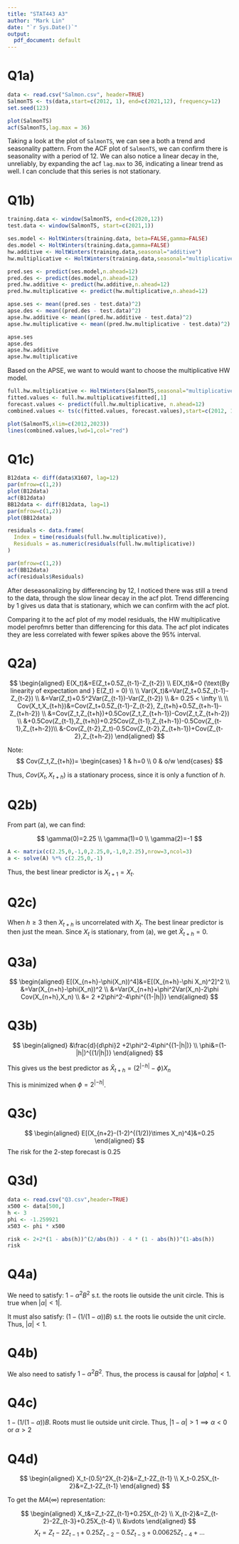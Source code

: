 ```yaml
---
title: "STAT443 A3"
author: "Mark Lin"
date: "`r Sys.Date()`"
output:
  pdf_document: default
---
```


# Q1a)

```r
data <- read.csv("Salmon.csv", header=TRUE)
SalmonTS <- ts(data,start=c(2012, 1), end=c(2021,12), frequency=12)
set.seed(123)
```

```r
plot(SalmonTS)
acf(SalmonTS,lag.max = 36)
```
Taking a look at the plot of `SalmonTS`, we can see a both a trend and
seasonality pattern. From the ACF plot of `SalmonTS`, we can confirm there is
seasonality with a period of 12. We can also notice a linear decay in the,
unreliably, by expanding the acf `lag.max` to 36, indicating a linear trend
as well. I can conclude that this series is not stationary.

\newpage

# Q1b)

```r
training.data <- window(SalmonTS, end=c(2020,12))
test.data <- window(SalmonTS, start=c(2021,1))

ses.model <- HoltWinters(training.data, beta=FALSE,gamma=FALSE)
des.model <- HoltWinters(training.data,gamma=FALSE)
hw.additive <- HoltWinters(training.data,seasonal="additive")
hw.multiplicative <- HoltWinters(training.data,seasonal="multiplicative")

pred.ses <- predict(ses.model,n.ahead=12)
pred.des <- predict(des.model,n.ahead=12)
pred.hw.additive <- predict(hw.additive,n.ahead=12)
pred.hw.multiplicative <- predict(hw.multiplicative,n.ahead=12)

apse.ses <- mean((pred.ses - test.data)^2)
apse.des <- mean((pred.des - test.data)^2)
apse.hw.additive <- mean((pred.hw.additive - test.data)^2)
apse.hw.multiplicative <- mean((pred.hw.multiplicative - test.data)^2)

apse.ses
apse.des
apse.hw.additive
apse.hw.multiplicative
```
Based on the APSE, we want to  would want to choose the multiplicative HW
model.

```r
full.hw.multiplicative <- HoltWinters(SalmonTS,seasonal="multiplicative")
fitted.values <- full.hw.multiplicative$fitted[,1]
forecast.values <- predict(full.hw.multiplicative, n.ahead=12)
combined.values <- ts(c(fitted.values, forecast.values),start=c(2012, 1),end=c(2022,12), frequency=12)

plot(SalmonTS,xlim=c(2012,2023))
lines(combined.values,lwd=1,col="red")
```

\newpage

# Q1c)

```r
B12data <- diff(data$X1607, lag=12)
par(mfrow=c(1,2))
plot(B12data)
acf(B12data)
BB12data <- diff(B12data, lag=1)
par(mfrow=c(1,2))
plot(BB12data)

residuals <- data.frame(
  Index = time(residuals(full.hw.multiplicative)),
  Residuals = as.numeric(residuals(full.hw.multiplicative))
)

par(mfrow=c(1,2))
acf(BB12data)
acf(residuals$Residuals)
```

After deseasonalizing by differencing by 12, I noticed there was still a trend
to the data, through the slow linear decay in the acf plot. Trend differencing
by 1 gives us data that is stationary, which we can confirm with the acf plot.

Comparing it to the acf plot of my model residuals, the HW multiplicative
model perofmrs better than differencing for this data. The acf plot indicates
they are less correlated with fewer spikes above the 95% interval.

\newpage

# Q2a)

$$
\begin{aligned}
E(X_t)&=E(Z_t+0.5Z_{t-1}-Z_{t-2}) \\
E(X_t)&=0 (\text{By linearity of expectation and } E(Z_t) = 0) \\
\\
Var(X_t)&=Var(Z_t+0.5Z_{t-1}-Z_{t-2}) \\
&=Var(Z_t)+0.5^2Var(Z_{t-1})-Var(Z_{t-2}) \\
&= 0.25 < \infty \\
\\
Cov(X_t,X_{t+h})&=Cov(Z_t+0.5Z_{t-1}-Z_{t-2}, Z_{t+h}+0.5Z_{t+h-1}-Z_{t+h-2}) \\
&=Cov(Z_t,Z_{t+h})+0.5Cov(Z_t,Z_{t+h-1})-Cov(Z_t,Z_{t+h-2}) \\
&+0.5Cov(Z_{t-1},Z_{t+h})+0.25Cov(Z_{t-1},Z_{t+h-1})-0.5Cov(Z_{t-1},Z_{t+h-2})\\
&-Cov(Z_{t-2},Z_t)-0.5Cov(Z_{t-2},Z_{t+h-1})+Cov(Z_{t-2},Z_{t+h-2})
\end{aligned}
$$

Note:
$$
Cov(Z_t,Z_{t+h})=
\begin{cases}
1 & h=0 \\
0 & o/w
\end{cases}
$$

Thus, $Cov(X_t,X_{t+h})$ is a stationary process, since it is only a 
function of $h$.

\newpage

# Q2b)

From part (a), we can find:

$$
\gamma(0)=2.25 \\
\gamma(1)=0 \\
\gamma(2)=-1
$$

```r
A <- matrix(c(2.25,0,-1,0,2.25,0,-1,0,2.25),nrow=3,ncol=3)
a <- solve(A) %*% c(2.25,0,-1)
```

Thus, the best linear predictor is $X_{t+1}=X_t$.

\newpage

# Q2c)

When $h\geq 3$ then $X_{t+h}$ is uncorrelated with $X_t$. The best linear
predictor is then just the mean. Since $X_t$ is stationary, from (a), we get
$\hat X_{t+h}=0$.

\newpage

# Q3a)

$$
\begin{aligned}
E[(X_{n+h}-\phi(X_n))^4]&=E[(X_{n+h}-\phi X_n)^2]^2 \\
&=Var(X_{n+h}-\phi(X_n))^2 \\
&=Var(X_{n+h}+\phi^2Var(X_n)-2\phi Cov(X_{n+h},X_n) \\
&= 2 +2\phi^2-4\phi^{(1-|h|)}
\end{aligned}
$$

\newpage

# Q3b)

$$
\begin{aligned}
&\frac{d}{d\phi}2 +2\phi^2-4\phi^{(1-|h|)} \\
\phi&=(1-|h|)^{(1/|h|)}
\end{aligned}
$$

This gives us the best predictor as $\hat X_{t+h}=(2^{|-h|}-\phi)X_n$

This is minimized when $\phi=2^{|-h|}$.

\newpage

# Q3c)

$$
\begin{aligned}
E[(X_{n+2}-(1-2)^{(1/2)}\times X_n)^4]&=0.25
\end{aligned}
$$
The risk for the 2-step forecast is $0.25$

\newpage

# Q3d)

```r
data <- read.csv("Q3.csv",header=TRUE)
x500 <- data[500,]
h <- 3
phi <- -1.259921
x503 <- phi * x500

risk <- 2+2*(1 - abs(h))^(2/abs(h)) - 4 * (1 - abs(h))^(1-abs(h))
risk
```

\newpage

# Q4a)

We need to satisfy: $1-\alpha^2B^2$ s.t. the roots lie outside
the unit circle. This is true when $|\alpha|<1|$.

It must also satisfy: $(1-(1/(1-\alpha))B)$ s.t. the roots lie outside the
unit circle. Thus, $|\alpha|<1$.

\newpage

# Q4b)

We also need to satisfy $1-\alpha^2B^2$. Thus, the process is causal
for $|alpha|<1$.

\newpage

# Q4c)

$1-(1/(1-\alpha))B$. Roots must lie outside unit circle. Thus,
$|1-\alpha|>1\implies\alpha <0\text{ or }\alpha>2$ 

\newpage

# Q4d)

$$
\begin{aligned}
X_t-(0.5)^2X_{t-2}&=Z_t-2Z_{t-1} \\
X_t-0.25X_{t-2}&=Z_t-2Z_{t-1}
\end{aligned}
$$

To get the $MA(\infty)$ representation:

$$
\begin{aligned}
X_t&=Z_t-2Z_{t-1}+0.25X_{t-2} \\
X_{t-2}&=Z_{t-2}-2Z_{t-3}+0.25X_{t-4} \\
&\vdots
\end{aligned}
$$
$$
X_t=Z_t-2Z_{t-1}+0.25Z_{t-2}-0.5Z_{t-3}+0.00625Z_{t-4}+\dots
$$